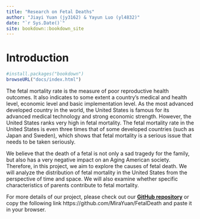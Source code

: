 ```yaml
--- 
title: "Research on Fetal Deaths"
author: "Jiayi Yuan (jy3162) & Yayun Luo (yl4832)"
date: "`r Sys.Date()`"
site: bookdown::bookdown_site
---
```


# Introduction

```r
#install.packages("bookdown")
browseURL("docs/index.html")
```

The fetal mortality rate is the measure of poor reproductive health outcomes. It also indicates to some extent a country's medical and health level, economic level and basic implementation level. As the most advanced developed country in the world, the United States is famous for its advanced medical technology and strong economic strength. However, the United States ranks very high in fetal mortality. The fetal mortality rate in the United States is even three times that of some developed countries (such as Japan and Sweden), which shows that fetal mortality is a serious issue that needs to be taken seriously.


We believe that the death of a fetal is not only a sad tragedy for the family, but also has a very negative impact on an Aging American society. Therefore, in this project, we aim to explore the causes of fetal death. We will analyze the distribution of fetal mortality in the United States from the perspective of time and space. We will also examine whether specific characteristics of parents contribute to fetal mortality.

For more details of our project, please check out our [**GitHub repository**](https://github.com/MiraYuan/FetalDeath) or copy the following link https://github.com/MiraYuan/FetalDeath and paste it in your browser. 

